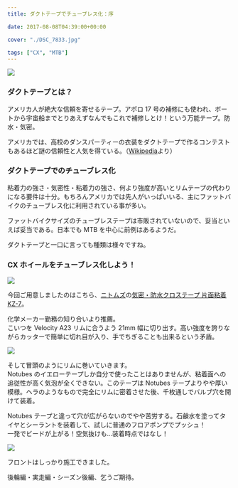 ---
title: ダクトテープでチューブレス化：序

date: 2017-08-08T04:39:00+00:00

cover: "./DSC_7833.jpg"

tags: ["CX", "MTB"]
---

![ ](./DSC_7833.jpg)

### ダクトテープとは？

アメリカ人が絶大な信頼を寄せるテープ。アポロ 17 号の補修にも使われ、ボートから宇宙船までとりあえずなんでもこれで補修しとけ！という万能テープ。防水・気密。

アメリカでは、高校のダンスパーティーの衣装をダクトテープで作るコンテストもあるほど謎の信頼性と人気を得ている。（<a href="https://ja.wikipedia.org/wiki/%E3%83%80%E3%82%AF%E3%83%88%E3%83%86%E3%83%BC%E3%83%97" target="_blank" rel="noopener">Wikipedia</a>より）

### ダクトテープでのチューブレス化

粘着力の強さ・気密性・粘着力の強さ、何より強度が高いとリムテープの代わりになる要件は十分。もちろんアメリカでは先人がいっぱいいる、主にファットバイクのチューブレス化に利用されている事が多い。

ファットバイクサイズのチューブレステープは市販されていないので、妥当といえば妥当である。日本でも MTB を中心に前例はあるようだ。

ダクトテープと一口に言っても種類は様々ですね。

### CX ホイールをチューブレス化しよう！

![ ](./DSC_7832.jpg)

今回ご用意しましたのはこちら、<a href="http://amzn.to/2vLbShE" target="_blank" rel="noopener">ニトムズ</a>の<a href="http://amzn.to/2vLtIRN" target="_blank" rel="noopener">気密・防水クロステープ 片面粘着 KZ-7</a>。

化学メーカー勤務の知り合いより推薦。  
こいつを Velocity A23 リムに合うよう 21mm 幅に切り出す。高い強度を誇りながらカッターで簡単に切れ目が入り、手でちぎることも出来るという矛盾。

![ ](./DSC_7833.jpg)

そして冒頭のようにリムに巻いていきます。  
Notubes のイエローテープしか自分で使ったことはありませんが、粘着面への追従性が高く気泡が全くできない。このテープは Notubes テープよりやや厚い模様。ヘラのようなもので完全にリムに密着させた後、千枚通しでバルブ穴を開けて装着。

Notubes テープと違って穴が広がらないのでやや苦労する。石鹸水を塗ってタイヤとシーラントを装着して、試しに普通のフロアポンプでプッシュ！  
一発でビードが上がる！空気抜けも…装着時点ではなし！

![ ](./DSC_7834.jpg)

フロントはしっかり施工できました。

後輪編・実走編・シーズン後編、乞うご期待。

<Amzn asin="B002P800MS">

<Amzn asin="B004JLGARI">

